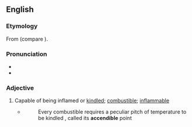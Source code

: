 ==English==

===Etymology===
From {{uder|en|la|accendō||I kindle, light (a fire)}} {{suffix|en||ible}} (compare {{cog|it|accendibile}}).

===Pronunciation===
* {{IPA|en|/əkˈsɛndɪbəl/}}
* {{audio|en|LL-Q1860 (eng)-Vealhurl-accendible.wav|Audio (RP)}}

===Adjective===
{{en-adj}}

# {{lb|en|obsolete}} Capable of being inflamed or [[kindle]]d; [[combustible]]; [[inflammable]]
#* {{RQ:Ure DAMM}}
#*:Every combustible requires a peculiar pitch of temperature to be kindled , called its '''accendible''' point